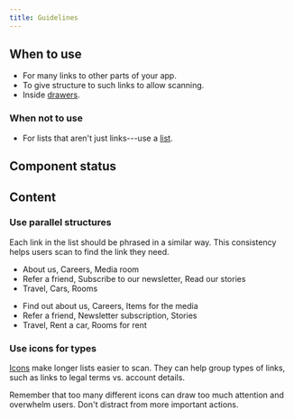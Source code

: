 ```yaml
---
title: Guidelines
---
```


<ReactExample exampleId="LinkList" />

## When to use

- For many links to other parts of your app.
- To give structure to such links to allow scanning.
- Inside [drawers](/components/overlay/drawer/).

### When not to use

- For lists that aren't just links---use a [list](/components/structure/list/).

## Component status

<ComponentStatus component="LinkList" />

## Content

### Use parallel structures

Each link in the list should be phrased in a similar way.
This consistency helps users scan to find the link they need.

<GuidelinesSideBySide>

<Do>

- About us, Careers, Media room
- Refer a friend, Subscribe to our newsletter, Read our stories
- Travel, Cars, Rooms

</Do>

<Dont>

- Find out about us, Careers, Items for the media
- Refer a friend, Newsletter subscription, Stories
- Travel, Rent a car, Rooms for rent

</Dont>

</GuidelinesSideBySide>

### Use icons for types

[Icons](/components/visuals/icon/) make longer lists easier to scan.
They can help group types of links,
such as links to legal terms vs. account details.

Remember that too many different icons can draw too much attention and overwhelm users.
Don't distract from more important actions.
